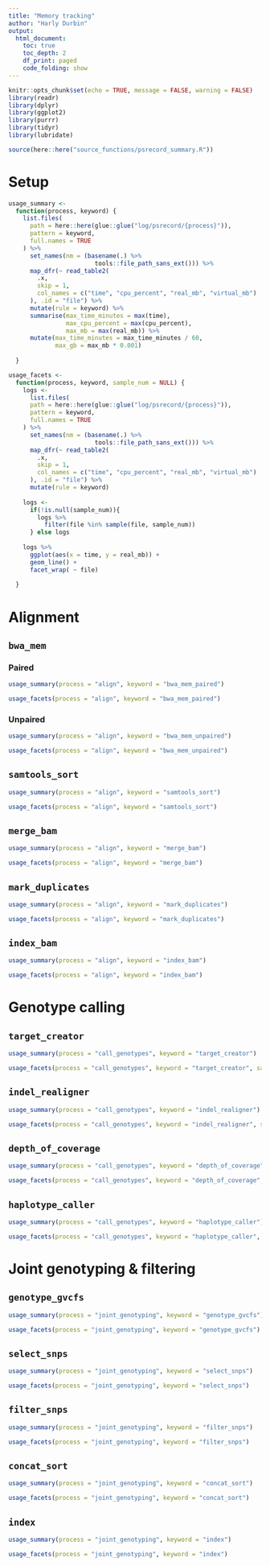 ```yaml
---
title: "Memory tracking"
author: "Harly Durbin"
output:
  html_document:
    toc: true
    toc_depth: 2
    df_print: paged
    code_folding: show
---
```


```r
knitr::opts_chunk$set(echo = TRUE, message = FALSE, warning = FALSE)
library(readr)
library(dplyr)
library(ggplot2)
library(purrr)
library(tidyr)
library(lubridate)

source(here::here("source_functions/psrecord_summary.R"))
```

# Setup 

```r
usage_summary <-
  function(process, keyword) {
    list.files(
      path = here::here(glue::glue("log/psrecord/{process}")),
      pattern = keyword,
      full.names = TRUE
    ) %>%
      set_names(nm = (basename(.) %>%
                        tools::file_path_sans_ext())) %>%
      map_dfr(~ read_table2(
        .x,
        skip = 1,
        col_names = c("time", "cpu_percent", "real_mb", "virtual_mb")
      ), .id = "file") %>%
      mutate(rule = keyword) %>%
      summarise(max_time_minutes = max(time),
                max_cpu_percent = max(cpu_percent),
                max_mb = max(real_mb)) %>%
      mutate(max_time_minutes = max_time_minutes / 60,
             max_gb = max_mb * 0.001)
    
  }
```

```r
usage_facets <-
  function(process, keyword, sample_num = NULL) {
    logs <-
      list.files(
      path = here::here(glue::glue("log/psrecord/{process}")),
      pattern = keyword,
      full.names = TRUE
    ) %>%
      set_names(nm = (basename(.) %>%
                        tools::file_path_sans_ext())) %>%
      map_dfr(~ read_table2(
        .x,
        skip = 1,
        col_names = c("time", "cpu_percent", "real_mb", "virtual_mb")
      ), .id = "file") %>%
      mutate(rule = keyword) 
    
    logs <- 
      if(!is.null(sample_num)){
        logs %>% 
          filter(file %in% sample(file, sample_num))
      } else logs
    
    logs %>% 
      ggplot(aes(x = time, y = real_mb)) +
      geom_line() +
      facet_wrap( ~ file)
    
  }

```


# Alignment

## `bwa_mem`

### Paired

```r
usage_summary(process = "align", keyword = "bwa_mem_paired")
```

```r
usage_facets(process = "align", keyword = "bwa_mem_paired")
```

### Unpaired

```r
usage_summary(process = "align", keyword = "bwa_mem_unpaired")
```

```r
usage_facets(process = "align", keyword = "bwa_mem_unpaired")
```

## `samtools_sort`

```r
usage_summary(process = "align", keyword = "samtools_sort")
```

```r
usage_facets(process = "align", keyword = "samtools_sort")
```

## `merge_bam`

```r
usage_summary(process = "align", keyword = "merge_bam")
```

```r
usage_facets(process = "align", keyword = "merge_bam")
```

## `mark_duplicates`

```r
usage_summary(process = "align", keyword = "mark_duplicates")
```

```r
usage_facets(process = "align", keyword = "mark_duplicates")
```

## `index_bam`

```r
usage_summary(process = "align", keyword = "index_bam")
```

```r
usage_facets(process = "align", keyword = "index_bam")
```


# Genotype calling

## `target_creator`

```r
usage_summary(process = "call_genotypes", keyword = "target_creator")
```

```r
usage_facets(process = "call_genotypes", keyword = "target_creator", sample_num = 32)
```


## `indel_realigner`

```r
usage_summary(process = "call_genotypes", keyword = "indel_realigner")
```

```r
usage_facets(process = "call_genotypes", keyword = "indel_realigner", sample_num = 32)
```

## `depth_of_coverage`

```r
usage_summary(process = "call_genotypes", keyword = "depth_of_coverage")
```

```r
usage_facets(process = "call_genotypes", keyword = "depth_of_coverage", sample_num = 32)
```

## `haplotype_caller`

```r
usage_summary(process = "call_genotypes", keyword = "haplotype_caller")
```

```r
usage_facets(process = "call_genotypes", keyword = "haplotype_caller", sample_num = 32)
```

# Joint genotyping & filtering

## `genotype_gvcfs`

```r
usage_summary(process = "joint_genotyping", keyword = "genotype_gvcfs")
```

```r
usage_facets(process = "joint_genotyping", keyword = "genotype_gvcfs")
```


## `select_snps`

```r
usage_summary(process = "joint_genotyping", keyword = "select_snps")
```

```r
usage_facets(process = "joint_genotyping", keyword = "select_snps")
```

## `filter_snps` 

```r
usage_summary(process = "joint_genotyping", keyword = "filter_snps")
```

```r
usage_facets(process = "joint_genotyping", keyword = "filter_snps")
```


## `concat_sort`

```r
usage_summary(process = "joint_genotyping", keyword = "concat_sort")
```

```r
usage_facets(process = "joint_genotyping", keyword = "concat_sort")
```

## `index`

```r
usage_summary(process = "joint_genotyping", keyword = "index")
```

```r
usage_facets(process = "joint_genotyping", keyword = "index")
```